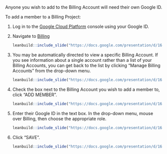 Anyone you wish to add to the Billing Account will need their own Google ID.

To add a member to a Billing Project:
  
1. Log in to the [Google Cloud Platform](https://console.cloud.google.com/) console using your Google ID.
1. Navigate to [Billing](https://console.cloud.google.com/billing)

    ```r
leanbuild::include_slide("https://docs.google.com/presentation/d/162GS7ArBPM4w_rPazcUrpnoEKT7jx9i7fpPQkH_iC_0/edit#slide=id.gd84a304855_0_153")
    ```

1. You may be automatically directed to view a specific Billing Account.  If you see information about a single account rather than a list of your Billing Accounts, you can get back to the list by clicking "Manage Billing Accounts" from the drop-down menu.

    ```r
leanbuild::include_slide("https://docs.google.com/presentation/d/162GS7ArBPM4w_rPazcUrpnoEKT7jx9i7fpPQkH_iC_0/edit#slide=id.gd84a304855_0_167")
    ```

1. Check the box next to the Billing Account you wish to add a member to, click "ADD MEMBER".

    ```r
leanbuild::include_slide("https://docs.google.com/presentation/d/162GS7ArBPM4w_rPazcUrpnoEKT7jx9i7fpPQkH_iC_0/edit#slide=id.gd84a304855_0_178")
    ```

1. Enter their Google ID in the text box. In the drop-down menu, mouse over Billing, then choose the appropriate role.

    ```r
leanbuild::include_slide("https://docs.google.com/presentation/d/162GS7ArBPM4w_rPazcUrpnoEKT7jx9i7fpPQkH_iC_0/edit#slide=id.gd84a304855_0_185")
    ```

1. Click "SAVE".

    ```r
leanbuild::include_slide("https://docs.google.com/presentation/d/162GS7ArBPM4w_rPazcUrpnoEKT7jx9i7fpPQkH_iC_0/edit#slide=id.gd84a304855_0_192")
    ```
